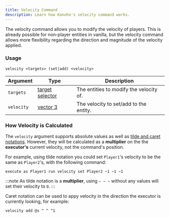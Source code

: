 ```yaml
---
title: Velocity Command
description: Learn how Kanoho's velocity command works.
---
```


The velocity command allows you to modify the velocity of players. This is already possible for non-player entities in vanilla, but the velocity command allows more flexibility regarding the direction and magnitude of the velocity applied.

### Usage

```plaintext
velocity <targets> (set|add) <velocity>
```

| Argument   | Type                                                         | Description                             |
| ---------- | ------------------------------------------------------------ | --------------------------------------- |
| `targets`  | [target selector](https://minecraft.wiki/w/Target_selectors) | The entities to modify the velocity of. |
| `velocity` | [vector 3](https://minecraft.wiki/w/Argument_types#vec3)     | The velocity to set/add to the entity.  |

### How Velocity is Calculated

The `velocity` argument supports absolute values as well as [tilde and caret notations](https://minecraft.wiki/w/Coordinates#Commands).
However, they will be calculated as a **multiplier** on the the **executor's** current velocity, not the command's position.

For example, using tilde notation you could set `Player1`'s velocity to be the same as `Player2`'s, with the following command:

```mcfunction
execute as Player1 run velocity set Player2 ~1 ~1 ~1
```

:::note
As tilde notation is a **multiplier**, using `~ ~ ~` without any values will set their velocity to `0`.
:::

Caret notation can be used to appy velocity in the direction the executor is currently looking, for example:

```mcfunction
velocity add @s ^ ^ ^1
```